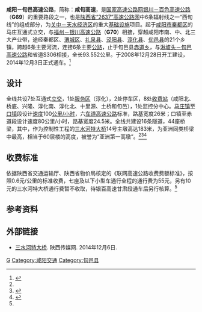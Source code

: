 {{中国高速公路信息框
| 编号 = G69
| 名称 = 咸阳－旬邑高速公路
| 地圖 = 
| 路線簡稱 = 咸旬
| 最近通車日期 = 2014年12月3日
| 规划总里程 = 93.552
| 起點 = [[咸阳市|咸阳市]][[秦都区|秦都区]][[马庄镇_(咸阳市)|马庄镇]]
| 終點 = [[咸阳市|咸阳市]][[旬邑县|旬邑县]][[赤道乡|赤道乡]]
| 出口處數 = 
| 服务区数 = 1
}}
'''咸阳－旬邑高速公路'''，简称：'''咸旬高速'''，是[[国家高速公路网|国家高速公路网]][[银百高速公路|银川－百色高速公路]]（'''G69'''）的重要路段之一，也是[[陕西省|陕西省]][[陕西高速公路|“2637”高速公路网]]中6条辐射线之一“西旬线”的组成部分，为[[关中－天水经济区|关中－天水经济区]]的重大[[基础设施|基础设施]]项目。起于[[咸阳市|咸阳市]][[秦都区|秦都区]]的马庄互通式立交，与[[福银高速公路|福州－银川高速公路]]（'''G70'''）相接，穿越咸阳市南、中、北三大产业带，途经秦都区、[[渭城区|渭城区]]、[[礼泉县|礼泉县]]、[[泾阳县|泾阳县]]、[[淳化县|淳化县]]、[[旬邑县|旬邑县]]的21个乡镇，跨越6条主要河流，连接6条主要[[公路|公路]]，止于旬邑县[[赤道乡|赤道乡]]，与[[湫旬高速公路|湫坡头－旬邑高速公路]]和省道S306相接，全长93.552公里。于2008年12月28日开工建设，2014年12月3日正式通车。<ref name="tongche">{{cite web|url=http://news.cnwest.com/content/2014-12/03/content_11904300.htm|title=咸旬高速公路今天下午建成通车|author=|date=2014年12月3日|publisher=西部网|access-date=2015年3月10日|archive-url=https://web.archive.org/web/20150402094314/http://news.cnwest.com/content/2014-12/03/content_11904300.htm|archive-date=2015年4月2日|dead-url=yes}}</ref>

==设计==
全线共设7处互通式[[立交|立交]]，1处[[服务区|服务区]]（淳化），2处停车区，8处[[收费站|收费站]]（咸阳北、桥底、兴隆、淳化南、淳化北、十里源、土桥和旬邑），1处监控分中心。[[马庄镇_(咸阳市)|马庄镇]]至[[口镇_(泾阳县)|口镇]]段设计[[速度|速度]]100[[公里/小时|公里/小时]]，六[[车道|车道]][[高速公路|高速公路]]标准，路基宽度26米；口镇至赤道段设计速度80公里/小时，路基宽度24.5米。全线共建设16条隧道，44座桥梁，其中，作为控制性工程的[[三水河特大桥|三水河特大桥]]14号主墩高达183米，为亚洲同类桥梁中最高，相当于60层楼的高度，被誉为“亚洲第一高墩”。<ref name="tongche"/><ref>{{cite web|url=http://news.cnwest.com/content/2014-12/01/content_11896228.htm|title=项目概况|date=2014年12月1日|access-date=2015年3月10日|archive-url=https://web.archive.org/web/20160304193327/http://news.cnwest.com/content/2014-12/01/content_11896228.htm|archive-date=2016年3月4日|dead-url=yes}}</ref><ref>{{cite web|url=http://gs.cngaosu.com/a/2013/0422/9884.html|title=咸阳至旬邑高速公路|date=2013年4月22日|publisher=中国高速网|accessdate=2015年3月10日|archive-date=2017年8月29日|archive-url=https://web.archive.org/web/20170829095637/http://gs.cngaosu.com/a/2013/0422/9884.html|dead-url=no}}</ref>

==收费标准==
依据陕西省交通运输厅、陕西省物价局核定的《联网高速公路收费费额标准》，按照0.6元/公里的标准收费，七座及以下小型车通行全程的通行费为55元，另有10元的三水河特大桥通行费暂不收取，待银百高速甘肃段通车后另行核算。<ref name="tongche"/>

== 参考资料 ==
{{reflist}}

==外部链接==
* [https://web.archive.org/web/20150402120140/http://www.sxdaily.com.cn/n/2014/1206/c145-5573706-5.html 三水河特大桥]. 陕西传媒网. 2014年12月6日.

{{陕西高速公路}}

[[Category:陕西省高速公路|G]]
[[Category:咸阳交通|Category:咸阳交通]]
[[Category:旬邑县|Category:旬邑县]]